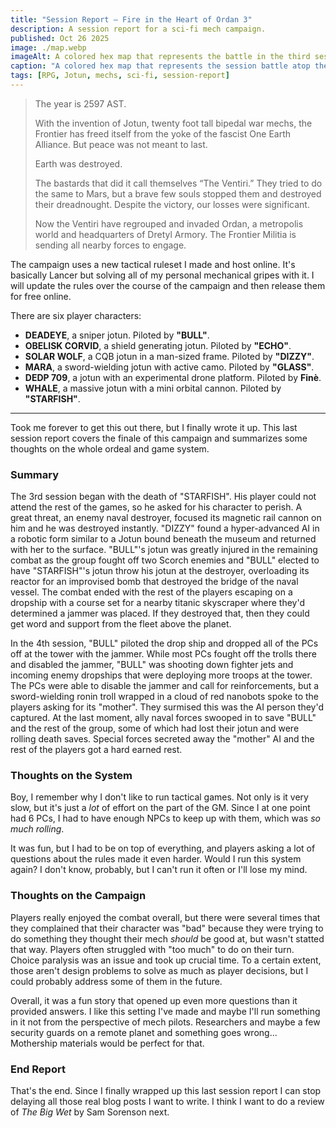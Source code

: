 ```yaml
---
title: "Session Report — Fire in the Heart of Ordan 3"
description: A session report for a sci-fi mech campaign.
published: Oct 26 2025
image: ./map.webp
imageAlt: A colored hex map that represents the battle in the third session of the Jotun campaign.
caption: "A colored hex map that represents the session battle atop the tower."
tags: [RPG, Jotun, mechs, sci-fi, session-report]
---
```



> The year is 2597 AST.
>
> With the invention of Jotun, twenty foot tall bipedal war mechs, the Frontier has freed itself from the yoke of the fascist One Earth Alliance. But peace was not meant to last.
>
> Earth was destroyed.
> 
> The bastards that did it call themselves “The Ventiri.” They tried to do the same to Mars, but a brave few souls stopped them and destroyed their dreadnought. Despite the victory, our losses were significant.
> 
> Now the Ventiri have regrouped and invaded Ordan, a metropolis world and headquarters of Dretyl Armory. The Frontier Militia is sending all nearby forces to engage.

The campaign uses a new tactical ruleset I made and host online. It's basically Lancer but solving all of my personal mechanical gripes with it. I will update the rules over the course of the campaign and then release them for free online.

There are six player characters:

- **DEADEYE**, a sniper jotun. Piloted by **"BULL"**.
- **OBELISK CORVID**, a shield generating jotun. Piloted by **"ECHO"**.
- **SOLAR WOLF**, a CQB jotun in a man-sized frame. Piloted by **"DIZZY"**.
- **MARA**, a sword-wielding jotun with active camo. Piloted by **"GLASS"**.
- **DEDP 709**, a jotun with an experimental drone platform. Piloted by **Finè**.
- **WHALE**, a massive jotun with a mini orbital cannon. Piloted by **"STARFISH"**.

---

Took me forever to get this out there, but I finally wrote it up. This last session report covers the finale of this campaign and summarizes some thoughts on the whole ordeal and game system.

### Summary

The 3rd session began with the death of "STARFISH". His player could not attend the rest of the games, so he asked for his character to perish. A great threat, an enemy naval destroyer, focused its magnetic rail cannon on him and he was destroyed instantly. "DIZZY" found a hyper-advanced AI in a robotic form similar to a Jotun bound beneath the museum and returned with her to the surface. "BULL"'s jotun was greatly injured in the remaining combat as the group fought off two Scorch enemies and "BULL" elected to have "STARFISH"'s jotun throw his jotun at the destroyer, overloading its reactor for an improvised bomb that destroyed the bridge of the naval vessel. The combat ended with the rest of the players escaping on a dropship with a course set for a nearby titanic skyscraper where they'd determined a jammer was placed. If they destroyed that, then they could get word and support from the fleet above the planet.

In the 4th session, "BULL" piloted the drop ship and dropped all of the PCs off at the tower with the jammer. While most PCs fought off the trolls there and disabled the jammer, "BULL" was shooting down fighter jets and incoming enemy dropships that were deploying more troops at the tower. The PCs were able to disable the jammer and call for reinforcements, but a sword-wielding ronin troll wrapped in a cloud of red nanobots spoke to the players asking for its "mother". They surmised this was the AI person they'd captured. At the last moment, ally naval forces swooped in to save "BULL" and the rest of the group, some of which had lost their jotun and were rolling death saves. Special forces secreted away the "mother" AI and the rest of the players got a hard earned rest.

### Thoughts on the System

Boy, I remember why I don't like to run tactical games. Not only is it very slow, but it's just a *lot* of effort on the part of the GM. Since I at one point had 6 PCs, I had to have enough NPCs to keep up with them, which was *so much rolling*.

It was fun, but I had to be on top of everything, and players asking a lot of questions about the rules made it even harder. Would I run this system again? I don't know, probably, but I can't run it often or I'll lose my mind.

### Thoughts on the Campaign

Players really enjoyed the combat overall, but there were several times that they complained that their character was "bad" because they were trying to do something they thought their mech *should* be good at, but wasn't statted that way. Players often struggled with "too much" to do on their turn. Choice paralysis was an issue and took up crucial time. To a certain extent, those aren't design problems to solve as much as player decisions, but I could probably address some of them in the future.

Overall, it was a fun story that opened up even more questions than it provided answers. I like this setting I've made and maybe I'll run something in it not from the perspective of mech pilots. Researchers and maybe a few security guards on a remote planet and something goes wrong... Mothership materials would be perfect for that.

### End Report

That's the end. Since I finally wrapped up this last session report I can stop delaying all those real blog posts I want to write. I think I want to do a review of *The Big Wet* by Sam Sorenson next.